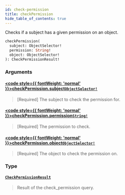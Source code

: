 ```yaml
---
id: check-permission
title: checkPermission
hide_table_of_contents: true
---
```








Checks if a subject has a given permission on an object.

```graphql
checkPermission(
  subject: ObjectSelector!
  permission: String!
  object: ObjectSelector!
): CheckPermissionResult!
```


### Arguments

#### [<code style={{ fontWeight: 'normal' }}>checkPermission.<b>subject</b></code>](#)<Bullet />[`ObjectSelector!`](/docs/v1/directory-api-reference/schema/objects/inputs/object-selector) <Badge class="secondary" text="non-null"/> <Badge class="secondary" text="input"/> <Badge class="secondary" text="objects"/>
> [Required] The subject to check the permission for.
> 

#### [<code style={{ fontWeight: 'normal' }}>checkPermission.<b>permission</b></code>](#)<Bullet />[`String!`](/docs/v1/directory-api-reference/schema/common/scalars/string) <Badge class="secondary" text="non-null"/> <Badge class="secondary" text="scalar"/> <Badge class="secondary" text="common"/>
> [Required] The permission to check.
> 

#### [<code style={{ fontWeight: 'normal' }}>checkPermission.<b>object</b></code>](#)<Bullet />[`ObjectSelector!`](/docs/v1/directory-api-reference/schema/objects/inputs/object-selector) <Badge class="secondary" text="non-null"/> <Badge class="secondary" text="input"/> <Badge class="secondary" text="objects"/>
> [Required] The object to check the permission on.
> 

### Type

#### [`CheckPermissionResult`](/docs/v1/directory-api-reference/schema/permissions/objects/check-permission-result) <Badge class="secondary" text="object"/> <Badge class="secondary" text="permissions"/>
> Result of the check_permission query.
> 





